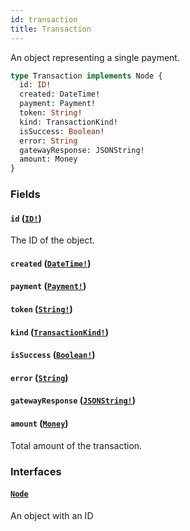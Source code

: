 ```yaml
---
id: transaction
title: Transaction
---
```


An object representing a single payment.

```graphql
type Transaction implements Node {
  id: ID!
  created: DateTime!
  payment: Payment!
  token: String!
  kind: TransactionKind!
  isSuccess: Boolean!
  error: String
  gatewayResponse: JSONString!
  amount: Money
}
```

### Fields

#### `id` ([`ID!`](../../../developer/api-reference/scalars/id))

The ID of the object.

#### `created` ([`DateTime!`](../../../developer/api-reference/scalars/date-time))

#### `payment` ([`Payment!`](../../../developer/api-reference/objects/payment))

#### `token` ([`String!`](../../../developer/api-reference/scalars/string))

#### `kind` ([`TransactionKind!`](../../../developer/api-reference/enums/transaction-kind))

#### `isSuccess` ([`Boolean!`](../../../developer/api-reference/scalars/boolean))

#### `error` ([`String`](../../../developer/api-reference/scalars/string))

#### `gatewayResponse` ([`JSONString!`](../../../developer/api-reference/scalars/json-string))

#### `amount` ([`Money`](../../../developer/api-reference/objects/money))

Total amount of the transaction.

### Interfaces

#### [`Node`](../../../developer/api-reference/interfaces/node)

An object with an ID
